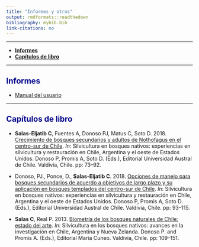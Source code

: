 ```yaml
---
title: "Informes y otros"
output: rmdformats::readthedown
bibliography: mybib.bib
link-citations: no
---
```


<style>H1{color:DarkBlue;}</style>
<style>H2{color:DarkBlue;}</style>


--------

* **[Informes](#informes)** 
* **[Capítulos de libro](#capitulos)** 

--------

## Informes



+ [Manual del usuario](manualPellin.pdf)

--------
## Capítulos de libro

+ **Salas-Eljatib C**, Fuentes A, Donoso PJ, Matus C, Soto D. 2018. [Crecimiento de bosques secundarios y adultos de
Nothofagus en el centro-sur de Chile](http://eljatib.com/myPubs/2018_CreciNotho_libro_Donoso_etal_Silvicultura_Bosques_Nativos.pdf). *In*: Silvicultura en bosques nativos: experiencias en silvicultura y restauración 
en Chile, Argentina y el oeste de Estados Unidos. Donoso P, Promis A, Soto D. (Eds.), Editorial Universidad Austral de Chile. Valdivia, Chile. pp: 73–92.

+ Donoso, PJ., Ponce, D., **Salas-Eljatib C**. 2018. [Opciones de manejo para bosques secundarios de acuerdo a objetivos de largo plazo y su aplicación en bosques templados del centro-sur de Chile](https://www.researchgate.net/publication/329337791_Opciones_de_manejo_para_bosques_secundarios_de_acuerdo_a_objetivos_de_largo_plazo_y_su_aplicacion_en_bosques_templados_del_centro-sur_de_Chile). *In*: Silvicultura en bosques nativos: experiencias en silvicultura y restauración 
en Chile, Argentina y el oeste de Estados Unidos. Donoso P, Promis A, Soto D. (Eds.), Editorial Universidad Austral de Chile. Valdivia, Chile. pp: 93–115.

+ **Salas C**, Real P. 2013. [Biometría de los bosques naturales de Chile: estado del arte](http://eljatib.com/myPubs/2013capiBiometriaBNativos.pdf).
*In*: Silvicultura en los bosques nativos: avances en la investigación en Chile, Argentina y Nueva Zelanda. Donoso P. and Promis A. (Eds.), Editorial Maria Cuneo. Valdivia, Chile. pp: 109–151.

<!-- ### Footer
* **[Miscellaneous](./misce.md)** 
salas20 /myPubs/2020hgrate_ecoModelling.pdf (https://doi.org/10.1016/j.ecolmodel.2020.109198)
ponce 17 `doi:10.3390/f8090329`
sensors cifuentes 2018 `doi:10.3390/s18103357`.
salas10 http://rchn.biologiachile.cl/pdfs/2010/3/Soto_et_al_2010.pdf
salas06 /myPubs/2006xylofagos_RebolledoSalas_Bosque.pdf
salas05 pinaster /myPubs/2005volPinaster_Quebracho.pdf (https://fcf.unse.edu.ar/archivos/quebracho/q12-01-Pinus-pinaster.pdf)
salas05 /myPubs/2005relascope_Bosque.pdf (http://dx.doi.org/10.4067/S0717-92002005000200010) 
salas02 /myPubs/2002ajuvolrolali_Bosque.pdf (http://dx.doi.org/10.4067/S0717-92002002000200009)
Last updated: August 2020 -->

